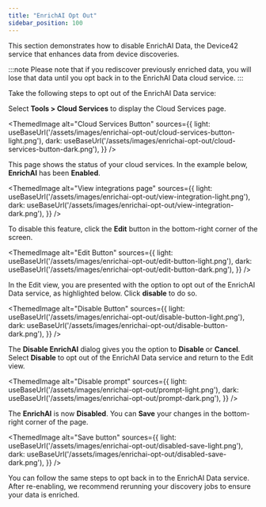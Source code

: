 ```yaml
---
title: "EnrichAI Opt Out"
sidebar_position: 100
---
```



This section demonstrates how to disable EnrichAI Data, the Device42 service that enhances data from device discoveries.

:::note
Please note that if you rediscover previously enriched data, you will lose that data until you opt back in to the EnrichAI Data cloud service.
:::

Take the following steps to opt out of the EnrichAI Data service:

Select **Tools > Cloud Services** to display the Cloud Services page.

<ThemedImage
  alt="Cloud Services Button"
  sources={{
    light: useBaseUrl('/assets/images/enrichai-opt-out/cloud-services-button-light.png'),
    dark: useBaseUrl('/assets/images/enrichai-opt-out/cloud-services-button-dark.png'),
  }}
/>

This page shows the status of your cloud services. In the example below, **EnrichAI** has been **Enabled**.

<ThemedImage
  alt="View integrations page"
  sources={{
    light: useBaseUrl('/assets/images/enrichai-opt-out/view-integration-light.png'),
    dark: useBaseUrl('/assets/images/enrichai-opt-out/view-integration-dark.png'),
  }}
/>

To disable this feature, click the **Edit** button in the bottom-right corner of the screen.

<ThemedImage
  alt="Edit Button"
  sources={{
    light: useBaseUrl('/assets/images/enrichai-opt-out/edit-button-light.png'),
    dark: useBaseUrl('/assets/images/enrichai-opt-out/edit-button-dark.png'),
  }}
/>

In the Edit view, you are presented with the option to opt out of the EnrichAI Data service, as highlighted below. Click **disable** to do so.

<ThemedImage
  alt="Disable Button"
  sources={{
    light: useBaseUrl('/assets/images/enrichai-opt-out/disable-button-light.png'),
    dark: useBaseUrl('/assets/images/enrichai-opt-out/disable-button-dark.png'),
  }}
/>

The **Disable EnrichAI** dialog gives you the option to **Disable** or **Cancel**. Select **Disable** to opt out of the EnrichAI Data service and return to the Edit view.

<ThemedImage
  alt="Disable prompt"
  sources={{
    light: useBaseUrl('/assets/images/enrichai-opt-out/prompt-light.png'),
    dark: useBaseUrl('/assets/images/enrichai-opt-out/prompt-dark.png'),
  }}
/>

The **EnrichAI** is now **Disabled**. You can **Save** your changes in the bottom-right corner of the page.

<ThemedImage
  alt="Save button"
  sources={{
    light: useBaseUrl('/assets/images/enrichai-opt-out/disabled-save-light.png'),
    dark: useBaseUrl('/assets/images/enrichai-opt-out/disabled-save-dark.png'),
  }}
/>

You can follow the same steps to opt back in to the EnrichAI Data service. After re-enabling, we recommend rerunning your discovery jobs to ensure your data is enriched.
